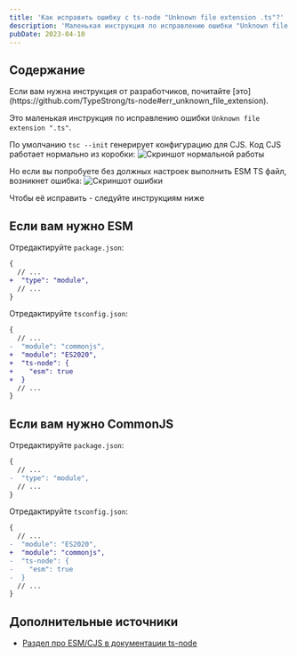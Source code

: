 ```yaml
---
title: 'Как исправить ошибку с ts-node "Unknown file extension .ts"?'
description: 'Маленькая инструкция по исправлению ошибки "Unknown file extension ".ts""'
pubDate: 2023-04-10
---
```



## Содержание

<Alert>
  Если вам нужна инструкция от разработчиков, почитайте
  [это](https://github.com/TypeStrong/ts-node#err_unknown_file_extension).
</Alert>

Это маленькая инструкция по исправлению ошибки `Unknown file extension ".ts"`.

По умолчанию `tsc --init` генерирует конфигурацию для CJS. Код CJS работает нормально из коробки:
![Скриншот нормальной работы](/uploads/kak-ispravit-unknown-extension-ts-node/cjs-work.png)

Но если вы попробуете без должных настроек выполнить ESM TS файл, возникнет ошибка:
![Скриншот ошибки](/uploads/kak-ispravit-unknown-extension-ts-node/esm-not-work.png)

Чтобы её исправить - следуйте инструкциям ниже

## Если вам нужно ESM

Отредактируйте `package.json`:

```diff
{
  // ...
+  "type": "module",
  // ...
}
```

Отредактируйте `tsconfig.json`:

```diff
{
  // ...
-  "module": "commonjs",
+  "module": "ES2020",
+  "ts-node": {
+    "esm": true
+  }
  // ...
}
```

## Если вам нужно CommonJS

Отредактируйте `package.json`:

```diff
{
  // ...
-  "type": "module",
  // ...
}
```

Отредактируйте `tsconfig.json`:

```diff
{
  // ...
-  "module": "ES2020",
+  "module": "commonjs",
-  "ts-node": {
-    "esm": true
-  }
  // ...
}
```

## Дополнительные источники

- [Раздел про ESM/CJS в документации ts-node](https://typestrong.org/ts-node/docs/imports)
